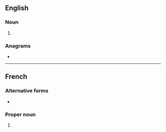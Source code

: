 {{also|mof|MoF}}
==English==
{{wikipedia}}

===Noun===
{{en-noun}}

# {{lb|en|chemistry}} {{initialism of|en|metal-organic framework}}

===Anagrams===
* {{anagrams|en|a=fmo|FOM|OFM}}

----

==French==

===Alternative forms===
* {{alt|fr|M.O.F.|M. O. F.}}

===Proper noun===
{{fr-proper noun}}
# {{initialism of|fr|{{w|Meilleur Ouvrier de France}}}}